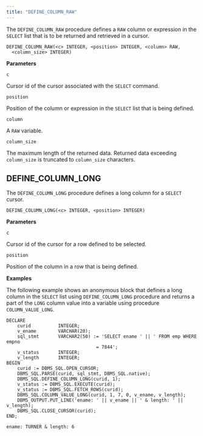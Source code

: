 ```yaml
---
title: "DEFINE_COLUMN_RAW"
---
```


The `DEFINE_COLUMN_RAW` procedure defines a `RAW` column or expression in the `SELECT` list that is to be returned and retrieved in a cursor.

```text
DEFINE_COLUMN_RAW(<c> INTEGER, <position> INTEGER, <column> RAW,
  <column_size> INTEGER)
```

**Parameters**

`c`

 Cursor id of the cursor associated with the `SELECT` command.

`position`

 Position of the column or expression in the `SELECT` list that is being defined.

`column`

 A `RAW` variable.

`column_size`

 The maximum length of the returned data. Returned data exceeding `column_size` is truncated to `column_size` characters.


## DEFINE_COLUMN_LONG

<div id="define_column_long" class="registered_link"></div>

The `DEFINE_COLUMN_LONG` procedure defines a long column for a `SELECT` cursor.

```text
DEFINE_COLUMN_LONG(<c> INTEGER, <position> INTEGER)
```

**Parameters**

`c`

 Cursor id of the cursor for a row defined to be selected.

`position`

 Position of the column in a row that is being defined.

**Examples**

The following example shows an anonymous block that defines a long column in the `SELECT` list using `DEFINE_COLUMN_LONG` procedure and returns a part of the `LONG` column value into a variable using procedure `COLUMN_VALUE_LONG`.

```text
DECLARE
    curid          INTEGER;
    v_ename        VARCHAR(20);
    sql_stmt       VARCHAR2(50) := 'SELECT ename ' || ' FROM emp WHERE empno
                                 = 7844';
    v_status       INTEGER;
    v_length       INTEGER;
BEGIN
    curid := DBMS_SQL.OPEN_CURSOR;
    DBMS_SQL.PARSE(curid, sql_stmt, DBMS_SQL.native);
    DBMS_SQL.DEFINE_COLUMN_LONG(curid, 1);
    v_status := DBMS_SQL.EXECUTE(curid);
    v_status := DBMS_SQL.FETCH_ROWS(curid);
    DBMS_SQL.COLUMN_VALUE_LONG(curid, 1, 7, 0, v_ename, v_length);
    DBMS_OUTPUT.PUT_LINE('ename: ' || v_ename || ' & length: ' || v_length);
    DBMS_SQL.CLOSE_CURSOR(curid);
END;

ename: TURNER & length: 6
```

